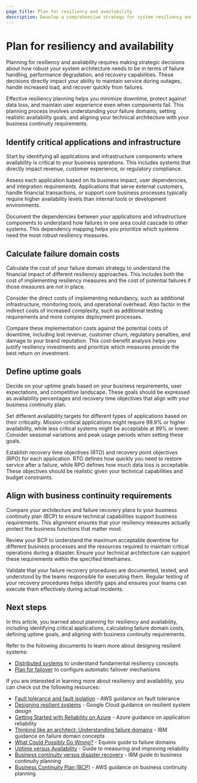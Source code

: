 ```yaml
---
page_title: Plan for resiliency and availability
description: Develop a comprehensive strategy for system resiliency and availability to ensure your applications remain operational during failures and disruptions.
---
```


# Plan for resiliency and availability

Planning for resiliency and availability requires making strategic decisions about how robust your system architecture needs to be in terms of failure handling, performance degradation, and recovery capabilities. These decisions directly impact your ability to maintain service during outages, handle increased load, and recover quickly from failures.

Effective resiliency planning helps you minimize downtime, protect against data loss, and maintain user experience even when components fail. This planning process involves understanding your failure domains, setting realistic availability goals, and aligning your technical architecture with your business continuity requirements.

## Identify critical applications and infrastructure

Start by identifying all applications and infrastructure components where availability is critical to your business operations. This includes systems that directly impact revenue, customer experience, or regulatory compliance.

Assess each application based on its business impact, user dependencies, and integration requirements. Applications that serve external customers, handle financial transactions, or support core business processes typically require higher availability levels than internal tools or development environments.

Document the dependencies between your applications and infrastructure components to understand how failures in one area could cascade to other systems. This dependency mapping helps you prioritize which systems need the most robust resiliency measures.

## Calculate failure domain costs

Calculate the cost of your failure domain strategy to understand the financial impact of different resiliency approaches. This includes both the cost of implementing resiliency measures and the cost of potential failures if those measures are not in place.

Consider the direct costs of implementing redundancy, such as additional infrastructure, monitoring tools, and operational overhead. Also factor in the indirect costs of increased complexity, such as additional testing requirements and more complex deployment processes.

Compare these implementation costs against the potential costs of downtime, including lost revenue, customer churn, regulatory penalties, and damage to your brand reputation. This cost-benefit analysis helps you justify resiliency investments and prioritize which measures provide the best return on investment.

## Define uptime goals

Decide on your uptime goals based on your business requirements, user expectations, and competitive landscape. These goals should be expressed as availability percentages and recovery time objectives that align with your business continuity plan.

Set different availability targets for different types of applications based on their criticality. Mission-critical applications might require 99.9% or higher availability, while less critical systems might be acceptable at 99% or lower. Consider seasonal variations and peak usage periods when setting these goals.

Establish recovery time objectives (RTO) and recovery point objectives (RPO) for each application. RTO defines how quickly you need to restore service after a failure, while RPO defines how much data loss is acceptable. These objectives should be realistic given your technical capabilities and budget constraints.

## Align with business continuity requirements

Compare your architecture and failure recovery plans to your business continuity plan (BCP) to ensure technical capabilities support business requirements. This alignment ensures that your resiliency measures actually protect the business functions that matter most.

Review your BCP to understand the maximum acceptable downtime for different business processes and the resources required to maintain critical operations during a disaster. Ensure your technical architecture can support these requirements within the specified timeframes.

Validate that your failure recovery procedures are documented, tested, and understood by the teams responsible for executing them. Regular testing of your recovery procedures helps identify gaps and ensures your teams can execute them effectively during actual incidents.

## Next steps

In this article, you learned about planning for resiliency and availability, including identifying critical applications, calculating failure domain costs, defining uptime goals, and aligning with business continuity requirements.

Refer to the following documents to learn more about designing resilient systems:

- [Distributed systems](/well-architected-framework/design-resilient-systems/principles/distributed-systems) to understand fundamental resiliency concepts
- [Plan for failover](/well-architected-framework/design-resilient-systems/failover) to configure automatic failover mechanisms

If you are interested in learning more about resiliency and availability, you can check out the following resources:

- [Fault tolerance and fault isolation](https://docs.aws.amazon.com/whitepapers/latest/availability-and-beyond-improving-resilience/fault-tolerance-and-fault-isolation.html) - AWS guidance on fault tolerance
- [Designing resilient systems](https://cloud.google.com/compute/docs/tutorials/robustsystems) - Google Cloud guidance on resilient system design
- [Getting Started with Reliability on Azure](https://techcommunity.microsoft.com/blog/azurearchitectureblog/getting-started-with-reliability-on-azure-ensuring-cloud-applications-stay-up-an/4152905) - Azure guidance on application reliability
- [Thinking like an architect: Understanding failure domains](https://www.ibm.com/blog/thinking-like-an-architect-understanding-failure-domains/) - IBM guidance on failure domain concepts
- [What Could Possibly Go Wrong?](https://www.equinix.com/blog/explaining-failure-domains-sre-lifeblood/) - Equinix guide to failure domains
- [Uptime versus Availability](https://www.pluralsight.com/resources/blog/tech-operations/uptime-availability-metrics-app-reliability) - Guide to measuring and improving reliability
- [Business continuity versus disaster recovery](https://www.ibm.com/think/topics/business-continuity-vs-disaster-recovery-plan) - IBM guide to business continuity planning
- [Business Continuity Plan (BCP)](https://docs.aws.amazon.com/whitepapers/latest/disaster-recovery-workloads-on-aws/business-continuity-plan-bcp.html) - AWS guidance on business continuity planning